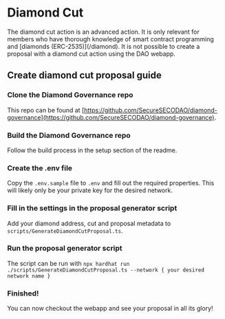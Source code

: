 
# Diamond Cut

<Callout type="error" emoji="🛇">
  The diamond cut action is an advanced action. It is only relevant for members
  who have thorough knowledge of smart contract programming and [diamonds
  (ERC-2535)](/diamond). It is not possible to create a proposal with a diamond
  cut action using the DAO webapp.
</Callout>

<Steps>
  
## Create diamond cut proposal guide
### Clone the Diamond Governance repo
This repo can be found at [https://github.com/SecureSECODAO/diamond-governance](https://github.com/SecureSECODAO/diamond-governance).
  
### Build the Diamond Governance repo
Follow the build process in the setup section of the readme. 
  
### Create the .env file
Copy the `.env.sample` file to `.env` and fill out the required properties. This will likely only be your private key for the desired network.
  
### Fill in the settings in the proposal generator script
Add your diamond address, cut and proposal metadata to `scripts/GenerateDiamondCutProposal.ts`.

### Run the proposal generator script
The script can be run with `npx hardhat run ./scripts/GenerateDiamondCutProposal.ts --network { your desired network name }`

### Finished!
You can now checkout the webapp and see your proposal in all its glory!

</Steps>
